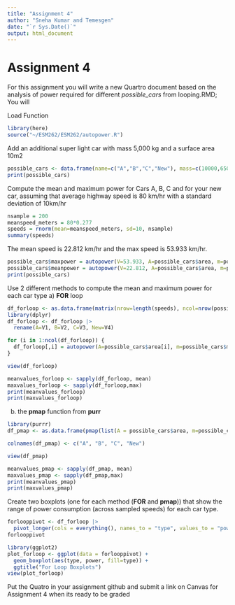 ```yaml
---
title: "Assignment 4"
author: "Sneha Kumar and Temesgen"
date: "`r Sys.Date()`"
output: html_document
---
```

# Assignment 4

For this assignment you will write a new Quartro document based on the analysis of power required for different *possible_cars* from looping.RMD; You will

Load Function
```r
library(here)
source("~/ESM262/ESM262/autopower.R")
```
Add an additional super light car with mass 5,000 kg and a surface area 10m2
```r
possible_cars <- data.frame(name=c("A","B","C","New"), mass=c(10000,65000,38000,5000), area=c(22,30,22,10),power=autopower(V=28, A=possible_cars$area, m=possible_cars$mass))
print(possible_cars)
```
Compute the mean and maximum power for Cars A, B, C and for your new car, assuming that average highway speed is 80 km/hr with a standard deviation of 10km/hr
```r
nsample = 200
meanspeed_meters = 80*0.277
speeds = rnorm(mean=meanspeed_meters, sd=10, nsample)
summary(speeds)
```
The mean speed is 22.812 km/hr and the max speed is 53.933 km/hr.
```r
possible_cars$maxpower = autopower(V=53.933, A=possible_cars$area, m=possible_cars$mass)
possible_cars$meanpower = autopower(V=22.812, A=possible_cars$area, m=possible_cars$mass)
print(possible_cars)
```

Use 2 different methods to compute the mean and maximum power for each car type
a) **FOR** loop
```r
df_forloop <- as.data.frame(matrix(nrow=length(speeds), ncol=nrow(possible_cars)))
library(dplyr)
df_forloop <- df_forloop |>
  rename(A=V1, B=V2, C=V3, New=V4)

for (i in 1:ncol(df_forloop)) {
  df_forloop[,i] = autopower(A=possible_cars$area[i], m=possible_cars$mass[i], V=speeds)
}

view(df_forloop)
```

```r
meanvalues_forloop <- sapply(df_forloop, mean)
maxvalues_forloop <- sapply(df_forloop,max)
print(meanvalues_forloop)
print(maxvalues_forloop)
```
b) the **pmap** function from **purr**
```r
library(purrr)
df_pmap <- as.data.frame(pmap(list(A = possible_cars$area, m=possible_cars$mass), autopower, V=speeds))

colnames(df_pmap) <- c("A", "B", "C", "New")

view(df_pmap)

meanvalues_pmap <- sapply(df_pmap, mean)
maxvalues_pmap <- sapply(df_pmap,max)
print(meanvalues_pmap)
print(maxvalues_pmap)
```
Create two boxplots (one for each method (**FOR** and **pmap**)) that show the range of power consumption (across sampled speeds) for each car type.
```r
forlooppivot <- df_forloop |>
  pivot_longer(cols = everything(), names_to = "type", values_to = "power")
forlooppivot

library(ggplot2)
plot_forloop <- ggplot(data = forlooppivot) +
  geom_boxplot(aes(type, power, fill=type)) + 
  ggtitle("For Loop Boxplots")
view(plot_forloop)
```

Put the Quatro in your assignment github and submit a link on Canvas for Assignment 4 when its ready to be graded

